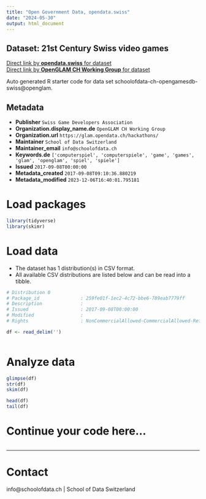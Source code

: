 ```yaml
---
title: "Open Government Data, opendata.swiss"
date: "2024-05-30"
output: html_document
---
```


## Dataset: 21st Century Swiss video games



[Direct link by **opendata.swiss** for dataset](https://opendata.swiss/de/dataset/21st-century-swiss-video-games)<br>
[Direct link by **OpenGLAM CH Working Group** for dataset](https://github.com/schoolofdata-ch/opengamesdb-swiss)

Auto generated R starter code for data set schoolofdata-ch-opengamesdb-swiss@openglam.

## Metadata

- **Publisher** `Swiss Game Developers Association`
- **Organization.display_name.de** `OpenGLAM CH Working Group`
- **Organization.url** `https://glam.opendata.ch/hackathons/`
- **Maintainer** `School of Data Switzerland`
- **Maintainer_email** `info@schoolofdata.ch`
- **Keywords.de** `['computerspiel', 'computerspiele', 'game', 'games', 'glam', 'openglam', 'spiel', 'spiele']`
- **Issued** `2017-09-08T00:00:00`
- **Metadata_created** `2017-09-08T09:10:36.880219`
- **Metadata_modified** `2023-12-06T16:40:01.795181`


# Load packages

```r

library(tidyverse)
library(skimr)

```

# Load data

-   The dataset has 1 distribution(s) in CSV format.
-   All available CSV distributions are listed below and can be read into a tibble.

```r

# Distribution 0
# Package_id               : 259fe01f-1ec2-4c72-bbe6-789eab7779ff
# Description              : 
# Issued                   : 2017-09-08T00:00:00
# Modified                 : 
# Rights                   : NonCommercialAllowed-CommercialAllowed-ReferenceNotRequired

df <- read_delim('')



```

# Analyze data

```r

glimpse(df)
str(df)
skim(df)

head(df)
tail(df)

```

# Continue your code here...

```r

```

------------------------------------------------------------------------

# Contact

info@schoolofdata.ch | School of Data Switzerland
